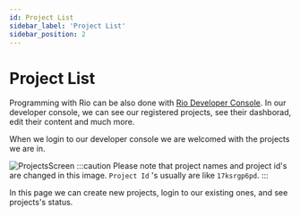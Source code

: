 ```yaml
---
id: Project List
sidebar_label: 'Project List'
sidebar_position: 2
---
```


# Project List

Programming with Rio can be also done with [Rio Developer Console](https://c.retter.io/).
In our developer console, we can see our registered projects, see their dashborad, edit their content and much more.

When we login to our developer console we are welcomed with the projects we are in.

![ProjectsScreen](/img/ProjectsScreen.png)
:::caution
Please note that project names and project id's are changed in this image. `Project Id` 's usually are like `17ksrgp6pd`.
:::

In this page we can create new projects, login to our existing ones, and see projects's status.

